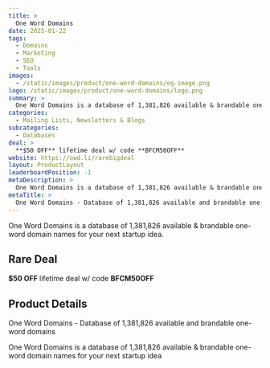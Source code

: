 ```yaml
---
title: >
  One Word Domains
date: 2025-01-22
tags:
  - Domains
  - Marketing
  - SEO
  - Tools
images:
  - /static/images/product/one-word-domains/og-image.png
logo: /static/images/product/one-word-domains/logo.png
summary: >
  One Word Domains is a database of 1,381,826 available & brandable one-word domain names for your next startup idea.
categories:
  - Mailing Lists, Newsletters & Blogs
subcategories:
  - Databases
deal: >
  **$50 OFF** lifetime deal w/ code **BFCM50OFF**
website: https://owd.li/rarebigdeal
layout: ProductLayout
leaderboardPosition: -1
metaDescription: >
  One Word Domains is a database of 1,381,826 available & brandable one-word domain names for your next startup idea
metaTitle: >
  One Word Domains - Database of 1,381,826 available and brandable one-word domains
---
```

One Word Domains is a database of 1,381,826 available & brandable one-word domain names for your next startup idea.

## Rare Deal

**$50 OFF** lifetime deal w/ code **BFCM50OFF**

## Product Details

One Word Domains - Database of 1,381,826 available and brandable one-word domains

One Word Domains is a database of 1,381,826 available & brandable one-word domain names for your next startup idea
